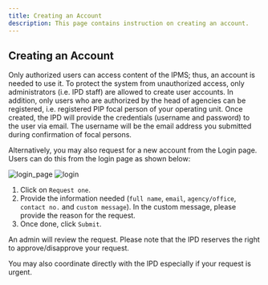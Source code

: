 ```yaml
---
title: Creating an Account
description: This page contains instruction on creating an account.
---
```


## Creating an Account

Only authorized users can access content of the IPMS; thus, an account is needed to use it. To protect the system from unauthorized access, only administrators (i.e. IPD staff) are allowed to create user accounts. In addition, only users who are authorized by the head of agencies can be registered, i.e. registered PIP focal person of your operating unit. Once created, the IPD will provide the credentials (username and password) to the user via email. The username will be the email address you submitted during confirmation of focal persons.

Alternatively, you may also request for a new account from the Login page. Users can do this from the login page as shown below:

![login_page](/images/login_page.png)
![login](https://user-images.githubusercontent.com/29625844/83469362-10ba4c00-a4b2-11ea-812d-305e5aa3641c.png)

1. Click on `Request one`.
2. Provide the information needed (`full name`, `email`, `agency/office`, `contact no.` and `custom message`). In the custom message, please provide the reason for the request.
3. Once done, click `Submit`.

An admin will review the request. Please note that the IPD reserves the right to approve/disapprove your request. 

You may also coordinate directly with the IPD especially if your request is urgent.